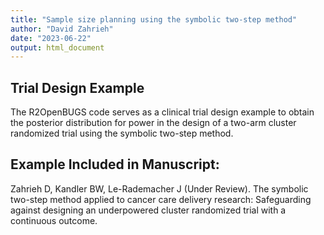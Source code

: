 ---
title: "Sample size planning using the symbolic two-step method"
author: "David Zahrieh"
date: "2023-06-22"
output: html_document
---

## Trial Design Example

The R2OpenBUGS code serves as a clinical trial design example to obtain the posterior distribution for power in the design of a two-arm cluster randomized trial using the symbolic two-step method.

## Example Included in Manuscript:

Zahrieh D, Kandler BW, Le-Rademacher J (Under Review). The symbolic two-step method applied to cancer care delivery research: Safeguarding against designing an underpowered cluster randomized trial with a continuous outcome. 